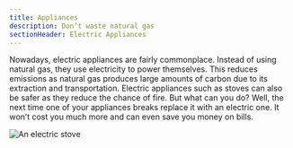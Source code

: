 ```yaml
---
title: Appliances
description: Don’t waste natural gas
sectionHeader: Electric Appliances
---
```


Nowadays, electric appliances are fairly commonplace.
Instead of using natural gas, they use electricity to power themselves.
This reduces emissions as natural gas produces large amounts of carbon due to its extraction and transportation.
Electric appliances such as stoves can also be safer as they reduce the chance of fire.
But what can you do?
Well, the next time one of your appliances breaks replace it with an electric one.
It won’t cost you much more and can even save you money on bills.

![An electric stove](/images/appliances.jpeg)
